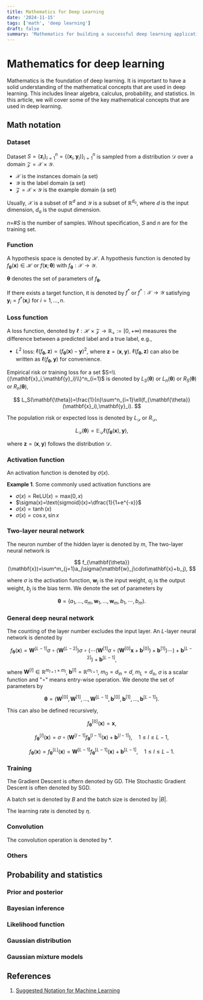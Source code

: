 ```yaml
---
title: Mathematics for Deep Learning
date: '2024-11-15'
tags: ['math', 'deep learning']
draft: false
summary: 'Mathematics for building a successful deep learning application'
---
```


# Mathematics for deep learning
Mathematics is the foundation of deep learning. It is important to have a solid understanding of the mathematical concepts that are used in deep learning. This includes linear algebra, calculus, probability, and statistics. In this article, we will cover some of the key mathematical concepts that are used in deep learning.

## Math notation

### Dataset

Dataset $S=\{ \mathbf{z}_i \}^n_{i=1}=\{(\mathbf{x}_i, \mathbf{y}_i) \}^n_{i=1}$ is sampled from a distribution $\mathcal{D}$ over a domain $\mathcal{Z} = \mathcal{X} \times \mathcal{Y}$.

  * $\mathcal{X}$ is the instances domain (a set)
  * $\mathcal{Y}$ is the label domain (a set)
  * $\mathcal{Z}=\mathcal{X} \times \mathcal{Y}$ is the example domain (a set)

Usually, $\mathcal{X}$ is a subset of $\mathbb{R}^d$ and $\mathcal{Y}$ is a subset of $\mathbb{R}^{d_\text{o}}$, where $d$ is the input dimension, $d_\text{o}$ is the ouput dimension.

$n=$#$S$ is the number of samples. Wihout specification, $S$ and $n$ are for the training set.

### Function

A hypothesis space is denoted by $\mathcal{H}$. A hypothesis function is denoted by $f_{\mathbf{\theta}}(\mathbf{x})\in\mathcal{H}$ or $f(\mathbf{x};\mathbf{\theta})$ with $f_{\mathbf{\theta}}:\mathcal{X}\to\mathcal{Y}$.

$\mathbf{\theta}$ denotes the set of parameters of $f_{\mathbf{\theta}}$.

If there exists a target function, it is denoted by $f^{*}$ or $f^{*}:\mathcal{X}\to\mathcal{Y}$ satisfying $\mathbf{y}_i=f^*(\mathbf{x}_i)$ for $i=1,\dots,n$.

### Loss function

A loss function, denoted by $\ell:\mathcal{H}\times\mathcal{Z}\to\mathbb{R}_{+}:=[0,+\infty)$ measures the difference between a predicted label and a true label, e.g.,

- $L^2$ loss: $\ell(f_{\mathbf{\theta}},\mathbf{z})=(f_{\mathbf{\theta}}(\mathbf{x})-\mathbf{y})^2$, where $\mathbf{z}=(\mathbf{x},\mathbf{y})$. $\ell(f_{\mathbf{\theta}},\mathbf{z})$ can also be written as $\ell(f_{\mathbf{\theta}},\mathbf{y})$ for convenience.

Empirical risk or training loss for a set $S=\\{(\mathbf{x}_i,\mathbf{y}_i)\\}^n_{i=1}$ is denoted by $L_S(\mathbf{\theta})$ or $L_n(\mathbf{\theta})$ or $R_S(\mathbf{\theta})$ or $R_n(\mathbf{\theta})$,

$$
  L_S(\mathbf{\theta})=\frac{1}{n}\sum^n_{i=1}\ell(f_{\mathbf{\theta}}(\mathbf{x}_i),\mathbf{y}_i).
$$

The population risk or expected loss is denoted by $L_{\mathcal{D}}$ or $R_{\mathcal{D}}$,

$$
  L_{\mathcal{D}}(\mathbf{\theta})=\mathbb{E}_{\mathcal{D}}\ell(f_{\mathbf{\theta}}(\mathbf{x}),\mathbf{y}),
$$

where $\mathbf{z}=(\mathbf{x},\mathbf{y})$ follows the distribution $\mathcal{D}$.

### Activation function

An activation function is denoted by $\sigma(x)$.

**Example 1**. Some commonly used activation functions are

- $\sigma(x)=\text{ReLU}(x)=\text{max}(0,x)$
- $\sigma(x)=\text{sigmoid}(x)=\dfrac{1}{1+e^{-x}}$
- $\sigma(x)=\tanh(x)$
- $\sigma(x)=\cos x, \sin x$

### Two-layer neural network

The neuron number of the hidden layer is denoted by $m$, The two-layer neural network is

$$
  f_{\mathbf{\theta}}(\mathbf{x})=\sum^m_{j=1}a_j\sigma(\mathbf{w}_j\cdot\mathbf{x}+b_j),
$$

where $\sigma$ is the activation function, $\mathbf{w}_j$ is the input weight, $a_j$ is the output weight, $b_j$ is the bias term. We denote the set of parameters by

$$
  \mathbf{\theta}=(a_1,\ldots,a_m,\mathbf{w}_1,\ldots,\mathbf{w}_m,b_1,\cdots,b_m).
$$

### General deep neural network

The counting of the layer number excludes the input layer. An $L$-layer neural network is denoted by

$$
  f_{\mathbf{\theta}}(\mathbf{x})=\mathbf{W}^{[L-1]}\sigma\circ(\mathbf{W}^{[L-2]})\sigma\circ(\cdots(\mathbf{W}^{[1]}\sigma\circ(\mathbf{W}^{[0]}\mathbf{x}+\mathbf{b}^{[0]})+\mathbf{b}^{[1]})\cdots)+\mathbf{b}^{[L-2]})+\mathbf{b}^{[L-1]},
$$

where $\mathbf{W}^{[l]}\in\mathbb{R}^{m_{l+1}\times m_l}$, $\mathbf{b}^{[l]}=\mathbb{R}^{m_{l+1}}$, $m_0=d_\text{in}=d$, $m_{L}=d_\text{o}$, $\sigma$ is a scalar function and "$\circ$" means entry-wise operation. We denote the set of parameters by

$$
  \mathbf{\theta}=(\mathbf{W}^{[0]},\mathbf{W}^{[1]},\dots,\mathbf{W}^{[L-1]},\mathbf{b}^{[0]},\mathbf{b}^{[1]},\dots,\mathbf{b}^{[L-1]}).
$$

This can also be defined recursively,

$$
  f^{[0]}_{\mathbf{\theta}}(\mathbf{x})=\mathbf{x},
$$

$$
  f^{[l]}_{\mathbf{\theta}}(\mathbf{x})=\sigma\circ(\mathbf{W}^{[l-1]}f^{[l-1]}_{\mathbf{\theta}}(\mathbf{x})+\mathbf{b}^{[l-1]}), \quad 1\le l\le L-1,
$$

$$
  f_{\mathbf{\theta}}(\mathbf{x})=f^{[L]}_{\mathbf{\theta}}(\mathbf{x})=\mathbf{W}^{[L-1]}f^{[L-1]}_{\mathbf{\theta}}(\mathbf{x})+\mathbf{b}^{[L-1]}, \quad 1\le l\le L-1.
$$

### Training

The Gradient Descent is oftern denoted by GD. THe Stochastic Gradient Descent is often denoted by SGD.

A batch set is denoted by $B$ and the batch size is denoted by $|B|$.

The learning rate is denoted by $\eta$.

### Convolution

The convolution operation is denoted by $*$.

### Others

## Probability and statistics

### Prior and posterior

### Bayesian inference

### Likelihood function

### Gaussian distribution

### Gaussian mixture models


## References
1. [Suggested Notation for Machine Learning](https://github.com/mazhengcn/suggested-notation-for-machine-learning#notation-table)